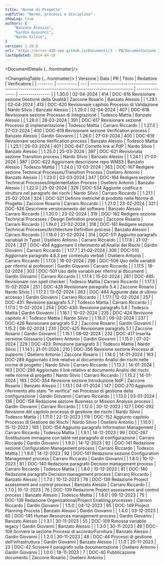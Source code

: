 ```yaml
---
title: "Norme di Progetto"
subTitle: "Norme, processi e disciplina"
showLog: true
authors: [
	"Banzato Alessio",
	"Gardin Giovanni",
	"Nardo Silvio",
]
version: 1.30.0
url: "https://error-418-swe.github.io/Documenti/3 - PB/Documentazione interna/Norme di Progetto_v1.30.0.pdf"
lastUpdated: 2024-04-18
---
```



<DocumentDetails {...frontmatter}/>

<ChangelogTable {...frontmatter}>
| Versione | Data       | PR  | Titolo                                                                                              | Redattore        | Verificatore     |
| -------- | ---------- | --- | --------------------------------------------------------------------------------------------------- | ---------------- | ---------------- |
| 1.30.0   | 02-04-2024 | 414 | DOC-616 Revisionare sezione Gestione della Qualità                                                  | Zaccone Rosario  | Banzato Alessio  |
| 1.29.1   | 02-04-2024 | 413 | DOC-620 Revisionare capitolo Processo di Validazione                                                | Nardo Silvio     | Banzato Alessio  |
| 1.29.0   | 02-04-2024 | 407 | DOC-618 Revisionare sezione Processo di Integrazione                                                | Todesco Mattia   | Banzato Alessio  |
| 1.28.0   | 28-03-2024 | 391 | DOC-617 Revisionare sezione Processo di implementazione                                             | Todesco Mattia   | Carraro Riccardo |
| 1.27.0   | 27-03-2024 | 400 | DOC-619 Revisionare sezione Verification process                                                    | Banzato Alessio  | Gardin Giovanni  |
| 1.26.0   | 27-03-2024 | 400 | DOC-619 Revisionare sezione Verification process                                                    | Banzato Alessio  | Todesco Mattia   |
| 1.25.1   | 26-03-2024 | 401 | DOC-647 Corretto link al PdP                                                                        | Nardo Silvio     | Banzato Alessio  |
| 1.25.0   | 25-03-2024 | 397 | DOC-621 Revisionata sezione Transition process                                                      | Nardo Silvio     | Banzato Alessio  |
| 1.24.1   | 21-03-2024 | 387 | DOC-622 Aggiornare descrizione repo WMS3                                                            | Banzato Alessio  | Todesco Mattia   |
| 1.24.0   | 13-03-2024 | 363 | DOC-167 Redigere sezione Technical Processes/Transition Process                                     | Oseliero Antonio | Banzato Alessio  |
| 1.23.0   | 03-03-2024 | 347 | DOC-164 Redigere sezione Technical Processes/Implementation Process                                 | Oseliero Antonio | Banzato Alessio  |
| 1.22.0   | 25-02-2024 | 329 | DOC-534 Aggiunte codifica e struttura nel paragrafo dei rischi                                      | Nardo Silvio     | Carraro Riccardo |
| 1.21.1   | 25-02-2024 | 324 | DOC-521 Definire metriche di prodotto nelle Norme di Progetto                                       | Zaccone Rosario  | Carraro Riccardo |
| 1.21.0   | 23-02-2024 | 321 | DOC-526 Descrivere versionamento del software                                                       | Banzato Alessio  | Carraro Riccardo |
| 1.20.0   | 23-02-2024 | 319 | DOC-162 Redigere sezione Technical Processes / Design Definition process                            | Zaccone Rosario  | Carraro Riccardo |
| 1.19.0   | 23-02-2024 | 318 | DOC-161 Redigere sezione Technical Processes/Architecture Definition process                        | Banzato Alessio  | Carraro Riccardo |
| 1.18.0   | 21-02-2024 | 314 | DOC-511 Aggiunto paragrafo variabiali in Typst                                                      | Oseliero Antonio | Carraro Riccardo |
| 1.17.8   | 21-02-2024 | 317 | DOC-494 Aggiornare il riferimento all'Analisi dei Rischi                                            | Gardin Giovanni  | Carraro Riccardo |
| 1.17.7   | 21-02-2024 | 306 | DOC-510 Aggiornare paragrafo 4.6.3 per contenuto verbali                                            | Oseliero Antonio | Carraro Riccardo |
| 1.17.6   | 18-02-2024 | 298 | DOC-506 Uso delle variabili per riferirsi ai professori                                             | Gardin Giovanni  | Carraro Riccardo |
| 1.17.5   | 18-02-2024 | 303 | DOC-501 Uso delle variabili per riferirsi ai documenti                                              | Gardin Giovanni  | Carraro Riccardo |
| 1.17.4   | 15-02-2024 | 281 | DOC-485: Revisionare con spell checker                                                              | Todesco Mattia   | Carraro Riccardo |
| 1.17.3   | 15-02-2024 | 251 | DOC-428 Revisionare paragrafo 5.4                                                                   | Zaccone Rosario  | Nardo Silvio     |
| 1.17.2   | 13-02-2024 | 263 | DOC-464 Aggiunte date di ultimo accesso                                                             | Gardin Giovanni  | Carraro Riccardo |
| 1.17.1   | 12-02-2024 | 257 | DOC-431: Revisione paragrafo 5.7                                                                    | Todesco Mattia   | Carraro Riccardo |
| 1.17.0   | 11-02-2024 | 254 | DOC-430: Revisione paragrafo 5.6                                                                    | Todesco Mattia   | Gardin Giovanni  |
| 1.16.1   | 10-02-2024 | 235 | DOC-424 Revisione capitolo 4                                                                        | Todesco Mattia   | Nardo Silvio     |
| 1.16.0   | 09-02-2024 | 237 | DOC-426 Revisionare paragrafo 5.2                                                                   | Zaccone Rosario  | Gardin Giovanni  |
| 1.15.2   | 08-02-2024 | 230 | DOC-425 Revisionare paragrafo 5.1                                                                   | Zaccone Rosario  | Gardin Giovanni  |
| 1.15.1   | 08-02-2024 | 232 | DOC-417 Inserita versione Glossario                                                                 | Oseliero Antonio | Gardin Giovanni  |
| 1.15.0   | 07-02-2024 | 229 | DOC-423: Rimozione paragrafo 3                                                                      | Todesco Mattia   | Nardo Silvio     |
| 1.14.1   | 21-01-2024 | 210 | DOC-356 Revisione sezione Processi di supporto                                                      | Oseliero Antonio | Zaccone Rosario  |
| 1.14.0   | 14-01-2024 | 163 | DOC-289 Aggiornato il link relativo al documento Analisi dei rischi nelle norme di progetto         | Nardo Silvio     | Carraro Riccardo |
| 1.13.3   | 14-01-2024 | 163 | DOC-289 Aggiornato il link relativo al documento Analisi dei rischi nelle norme di progetto         | Nardo Silvio     | Carraro Riccardo |
| 1.13.2   | 14-01-2024 | 183 | DOC-354 Revisione sezione Introduzione NdP                                                          | Zaccone Rosario  | Banzato Alessio  |
| 1.13.1   | 04-01-2024 | 147 | DOC-270 Aggiunto riferimento allo stato "In verifica" nel Processo di gestione della configurazione | Gardin Giovanni  | Carraro Riccardo |
| 1.13.0   | 03-01-2024 | 136 | DOC-158 Redazione sezione Business or Mission Analysis process                                      | Gardin Giovanni  | Carraro Riccardo |
| 1.12.0   | 30-12-2023 | 127 | DOC-292 Revisione del capitolo processo di gestione dei rischi                                      | Nardo Silvio     | Todesco Mattia   |
| 1.11.0   | 22-12-2023 | 119 | DOC-152 Aggiunto capitolo Processo di Gestione dei Rischi                                           | Nardo Silvio     | Oseliero Antonio |
| 1.10.0   | 15-12-2023 | 105 | DOC-154 Aggiunto paragrafo Information Management                                                   | Carraro Riccardo | Todesco Mattia   |
| 1.9.1    | 14-12-2023 | 99  | DOC-267 Sostituzione immagine con table nel paragrafo di configurazione                             | Carraro Riccardo | Gardin Giovanni  |
| 1.9.0    | 14-12-2023 | 92  | DOC-141 Redazione sezione Configuration Management process                                          | Carraro Riccardo | Todesco Mattia   |
| 1.9.0    | 14-12-2023 | 92  | DOC-141 Redazione sezione Configuration Management process                                          | Carraro Riccardo | Gardin Giovanni  |
| 1.8.0    | 10-12-2023 | 81  | DOC-140 Redazione paragrafo Decision management process                                             | Carraro Riccardo | Todesco Mattia   |
| 1.8.0    | 10-12-2023 | 81  | DOC-140 Redazione paragrafo Decision management process                                             | Carraro Riccardo | Banzato Alessio  |
| 1.7.0    | 10-12-2023 | 76  | DOC-139 Redazione Project assessment and control process                                            | Banzato Alessio  | Carraro Riccardo |
| 1.7.0    | 10-12-2023 | 76  | DOC-139 Redazione Project assessment and control process                                            | Banzato Alessio  | Todesco Mattia   |
| 1.6.0    | 09-12-2023 | 75  | DOC-138 Redazione Organizational/Project Enabling processes                                         | Carraro Riccardo | Gardin Giovanni  |
| 1.5.0    | 04-12-2023 | 65  | DOC-149 Project Planning Process                                                                    | Banzato Alessio  | Gardin Giovanni  |
| 1.4.0    | 03-12-2023 | 60  | DOC-145 Human Resources management process                                                          | Gardin Giovanni  | Banzato Alessio  |
| 1.3.1    | 30-11-2023 | 55  | DOC-109 Rimossa variabile legacy                                                                    | Gardin Giovanni  | Banzato Alessio  |
| 1.3.0    | 30-11-2023 | 49  | DOC-109 Scrivere la sezione Processi di accordo/Fornitura                                           | Banzato Alessio  | Gardin Giovanni  |
| 1.2.0    | 30-11-2023 | 48  | DOC-44 Processi di gestione dell'infrastruttura                                                     | Gardin Giovanni  | Banzato Alessio  |
| 1.1.0    | 20-11-2023 | 23  | DOC-42 Scrivere il paragrafo sulla documentazione                                                   | Oseliero Antonio | Gardin Giovanni  |
| 1.0.0    | 18-11-2023 | 7   | DOC-40 Pubblicazione documento                                                                      | Zaccone Rosario  | Oseliero Antonio |
</ChangelogTable>

